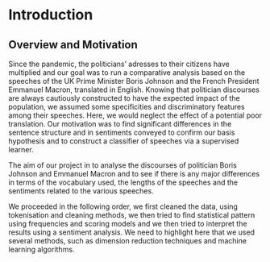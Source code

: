 # Introduction

## Overview and Motivation

Since the pandemic, the politicians’ adresses to their citizens have multiplied and our goal was to run a comparative analysis based on the speeches of the UK Prime Minister Boris Johnson and the French President Emmanuel Macron, translated in English. Knowing that politician discourses are always cautiously constructed to have the expected impact of the population, we assumed some specificities and discriminatory features among their speeches. Here, we would neglect the effect of a potential poor translation. Our motivation was to find significant differences in the sentence structure and in sentiments conveyed to confirm our basis hypothesis and to construct a classifier of speeches via a supervised learner.

The aim of our project in to analyse the discourses of politician Boris Johnson and Emmanuel Macron and to see if there is any major differences in terms of the vocabulary used, the lengths of the speeches and the sentiments related to the various speeches.

We proceeded in the following order, we first cleaned the data, using tokenisation and cleaning methods, we then tried to find statistical pattern using frequencies and scoring models and we then tried to interpret the results using a sentiment analysis. We need to highlight here that we used several methods, such as dimension reduction techniques and machine learning algorithms.